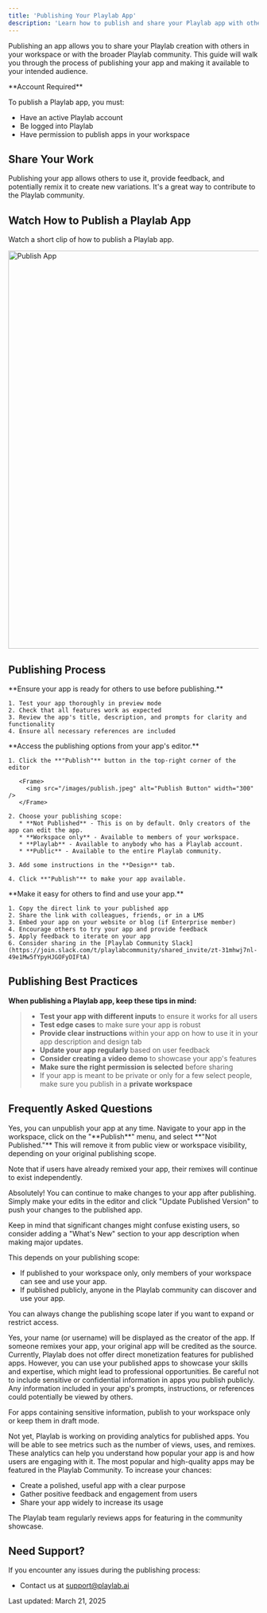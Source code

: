 ```yaml
---
title: 'Publishing Your Playlab App'
description: 'Learn how to publish and share your Playlab app with others'
---
```

Publishing an app allows you to share your Playlab creation with others in your workspace or with the broader Playlab community. This guide will walk you through the process of publishing your app and making it available to your intended audience.

<Warning>
  **Account Required**
  
  To publish a Playlab app, you must:
  - Have an active Playlab account
  - Be logged into Playlab
  - Have permission to publish apps in your workspace
</Warning>

## <Icon icon="share" size="24" className="inline-block align-text-bottom" /> Share Your Work

Publishing your app allows others to use it, provide feedback, and potentially remix it to create new variations. It's a great way to contribute to the Playlab community.

## <Icon icon="video" size="24" className="inline-block align-text-bottom" /> Watch How to Publish a Playlab App

Watch a short clip of how to publish a Playlab app.

<Frame>
  <img src="/images/publishapp.gif" alt="Publish App" width="800" />
</Frame>

## <Icon icon="arrow-right" size="24" className="inline-block align-text-bottom" /> Publishing Process

<Steps>
  <Step title="Review Your App">
    **Ensure your app is ready for others to use before publishing.**
    
    1. Test your app thoroughly in preview mode
    2. Check that all features work as expected
    3. Review the app's title, description, and prompts for clarity and functionality
    4. Ensure all necessary references are included
  </Step>

  <Step title="Publish the App">
    **Access the publishing options from your app's editor.**
    
    1. Click the **"Publish"** button in the top-right corner of the editor
       
       <Frame>
         <img src="/images/publish.jpeg" alt="Publish Button" width="300" />
       </Frame>
       
    2. Choose your publishing scope:
       * **Not Published** - This is on by default. Only creators of the app can edit the app.
       * **Workspace only** - Available to members of your workspace.
       * **Playlab** - Available to anybody who has a Playlab account.
       * **Public** - Available to the entire Playlab community.
       
    3. Add some instructions in the **Design** tab.
    
    4. Click **"Publish"** to make your app available.
  </Step>

  <Step title="Share Your Published App">
    **Make it easy for others to find and use your app.**
    
    1. Copy the direct link to your published app
    2. Share the link with colleagues, friends, or in a LMS
    3. Embed your app on your website or blog (if Enterprise member)
    4. Encourage others to try your app and provide feedback
    5. Apply feedback to iterate on your app
    6. Consider sharing in the [Playlab Community Slack](https://join.slack.com/t/playlabcommunity/shared_invite/zt-31mhwj7nl-49e1Mw5fYpyHJGOFyDIFtA)
  </Step>
</Steps>

## <Icon icon="lightbulb-on" size="24" className="inline-block align-text-bottom" /> Publishing Best Practices

**When publishing a Playlab app, keep these tips in mind:**

>* **Test your app with different inputs** to ensure it works for all users
>* **Test edge cases** to make sure your app is robust
>* **Provide clear instructions** within your app on how to use it in your app description and design tab
>* **Update your app regularly** based on user feedback
>* **Consider creating a video demo** to showcase your app's features
>* **Make sure the right permission is selected** before sharing
>* If your app is meant to be private or only for a few select people, make sure you publish in a **private workspace**

## <Icon icon="circle-question" size="24" className="inline-block align-text-bottom" /> Frequently Asked Questions

<Accordion title="Can I unpublish my app after I've published it?">
  Yes, you can unpublish your app at any time. Navigate to your app in the workspace, click on the "**Publish**" menu, and select **"Not Published."** This will remove it from public view or workspace visibility, depending on your original publishing scope.
  
  Note that if users have already remixed your app, their remixes will continue to exist independently.
</Accordion>

<Accordion title="Can I update my app after publishing it?">
  Absolutely! You can continue to make changes to your app after publishing. Simply make your edits in the editor and click "Update Published Version" to push your changes to the published app.
  
  Keep in mind that significant changes might confuse existing users, so consider adding a "What's New" section to your app description when making major updates.
</Accordion>

<Accordion title="Who can see my published app?">
  This depends on your publishing scope:
  
  - If published to your workspace only, only members of your workspace can see and use your app.
  - If published publicly, anyone in the Playlab community can discover and use your app.
  
  You can always change the publishing scope later if you want to expand or restrict access.
</Accordion>

<Accordion title="Will I receive credit for apps I publish?">
  Yes, your name (or username) will be displayed as the creator of the app. If someone remixes your app, your original app will be credited as the source.
</Accordion>

<Accordion title="Can I monetize my published apps?">
  Currently, Playlab does not offer direct monetization features for published apps. However, you can use your published apps to showcase your skills and expertise, which might lead to professional opportunities.
</Accordion>

<Accordion title="What happens if my app contains sensitive information?">
  Be careful not to include sensitive or confidential information in apps you publish publicly. Any information included in your app's prompts, instructions, or references could potentially be viewed by others.
  
  For apps containing sensitive information, publish to your workspace only or keep them in draft mode.
</Accordion>

<Accordion title="Can I see how many people have used my published app?">
  Not yet, Playlab is working on providing analytics for published apps. You will be able to see metrics such as the number of views, uses, and remixes. These analytics can help you understand how popular your app is and how users are engaging with it.
</Accordion>

<Accordion title="How do I feature my app in the Playlab Community?">
  The most popular and high-quality apps may be featured in the Playlab Community. To increase your chances:
  
  - Create a polished, useful app with a clear purpose
  - Gather positive feedback and engagement from users
  - Share your app widely to increase its usage
  
  The Playlab team regularly reviews apps for featuring in the community showcase.
</Accordion>

## <Icon icon="bullhorn" size="24" className="inline-block align-text-bottom" /> Need Support?

If you encounter any issues during the publishing process:
* Contact us at [support@playlab.ai](mailto:support@playlab.ai)

Last updated: March 21, 2025